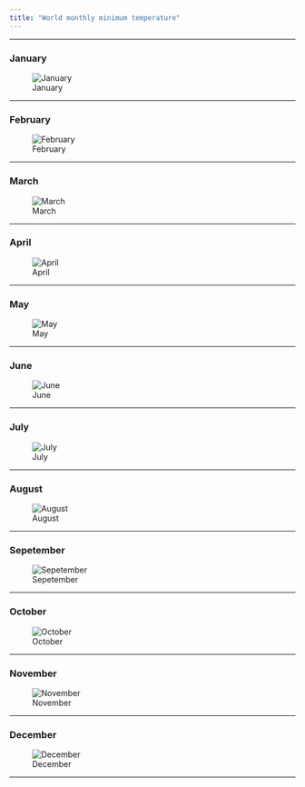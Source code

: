```yaml
---
title: "World monthly minimum temperature"
---
```


-------------------

### January

![January](images/tmin_1.png)

---------------


### February

![February](images/tmin_2.png)

---------------

### March

![March](images/tmin_3.png)

---------------

### April

![April](images/tmin_4.png)

---------------

### May

![May](images/tmin_5.png)

---------------

### June

![June](images/tmin_6.png)

---------------

### July

![July](images/tmin_7.png)

---------------

### August

![August](images/tmin_8.png)

---------------

### Sepetember

![Sepetember](images/tmin_9.png)

---------------

### October

![October](images/tmin_10.png)

---------------

### November

![November](images/tmin_11.png)

---------------

### December

![December](images/tmin_12.png)

---------------
